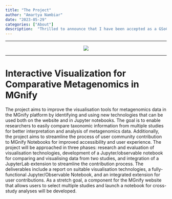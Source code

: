 ```yaml
---
title: "The Project"
author: "Amartya Nambiar"
date: "2023-05-29"
categories: ["About"]
description:  "Thrilled to announce that I have been accepted as a GSoC Contributor for the year of 2023 at EBI (European Bioinformatics Institute). I am delighted to share the details of my project."
---
```


---

<div style="text-align:center">
![](images/gsoc+ebi_logo.png){fig-align="center"}
</div>
---

# Interactive Visualization for Comparative Metagenomics in MGnify
The project aims to improve the visualisation tools for metagenomics data in the MGnify platform by identifying and using new technologies that can be used both on the website and in Jupyter notebooks. The goal is to enable researchers to easily compare taxonomic information from multiple studies for better interpretation and analysis of metagenomics data. Additionally, the project aims to streamline the process of user community contribution to MGnify Notebooks for improved accessibility and user experience. The project will be approached in three phases: research and evaluation of visualisation technologies, development of a Jupyter/observable notebook for comparing and visualising data from two studies, and integration of a JupyterLab extension to streamline the contribution process. The deliverables include a report on suitable visualisation technologies, a fully-functional Jupyter/Observable Notebook, and an integrated extension for user contributions. As a stretch goal, a component for the MGnify website that allows users to select multiple studies and launch a notebook for cross-study analyses will be developed.


